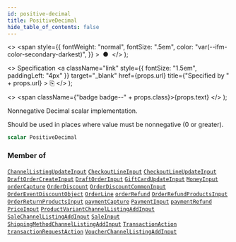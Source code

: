 ```yaml
---
id: positive-decimal
title: PositiveDecimal
hide_table_of_contents: false
---
```


  <>
    <span
      style={{
        fontWeight: "normal",
        fontSize: ".5em",
        color: "var(--ifm-color-secondary-darkest)",
      }}
    >
      &nbsp;●&nbsp;
    </span>
  </>
);

  <>
    Specification
    <a
      className="link"
      style={{ fontSize: "1.5em", paddingLeft: "4px" }}
      target="\_blank"
      href={props.url}
      title={"Specified by " + props.url}
    >
      ⎘
    </a>
  </>
);

  <>
    <span className={"badge badge--" + props.class}>{props.text}</span>
  </>
);

Nonnegative Decimal scalar implementation.

Should be used in places where value must be nonnegative (0 or greater).

```graphql
scalar PositiveDecimal
```

### Member of

[`ChannelListingUpdateInput`](../../api-reference/inputs/channel-listing-update-input) <Badge class="secondary" text="input"/><Bullet />[`CheckoutLineInput`](../../api-reference/inputs/checkout-line-input) <Badge class="secondary" text="input"/><Bullet />[`CheckoutLineUpdateInput`](../../api-reference/inputs/checkout-line-update-input) <Badge class="secondary" text="input"/><Bullet />[`DraftOrderCreateInput`](../../api-reference/inputs/draft-order-create-input) <Badge class="secondary" text="input"/><Bullet />[`DraftOrderInput`](../../api-reference/inputs/draft-order-input) <Badge class="secondary" text="input"/><Bullet />[`GiftCardUpdateInput`](../../api-reference/inputs/gift-card-update-input) <Badge class="secondary" text="input"/><Bullet />[`MoneyInput`](../../api-reference/inputs/money-input) <Badge class="secondary" text="input"/><Bullet />[`orderCapture`](../../api-reference/mutations/order-capture) <Badge class="secondary" text="mutation"/><Bullet />[`OrderDiscount`](../../api-reference/objects/order-discount) <Badge class="secondary" text="object"/><Bullet />[`OrderDiscountCommonInput`](../../api-reference/inputs/order-discount-common-input) <Badge class="secondary" text="input"/><Bullet />[`OrderEventDiscountObject`](../../api-reference/objects/order-event-discount-object) <Badge class="secondary" text="object"/><Bullet />[`OrderLine`](../../api-reference/objects/order-line) <Badge class="secondary" text="object"/><Bullet />[`orderRefund`](../../api-reference/mutations/order-refund) <Badge class="secondary" text="mutation"/><Bullet />[`OrderRefundProductsInput`](../../api-reference/inputs/order-refund-products-input) <Badge class="secondary" text="input"/><Bullet />[`OrderReturnProductsInput`](../../api-reference/inputs/order-return-products-input) <Badge class="secondary" text="input"/><Bullet />[`paymentCapture`](../../api-reference/mutations/payment-capture) <Badge class="secondary" text="mutation"/><Bullet />[`PaymentInput`](../../api-reference/inputs/payment-input) <Badge class="secondary" text="input"/><Bullet />[`paymentRefund`](../../api-reference/mutations/payment-refund) <Badge class="secondary" text="mutation"/><Bullet />[`PriceInput`](../../api-reference/inputs/price-input) <Badge class="secondary" text="input"/><Bullet />[`ProductVariantChannelListingAddInput`](../../api-reference/inputs/product-variant-channel-listing-add-input) <Badge class="secondary" text="input"/><Bullet />[`SaleChannelListingAddInput`](../../api-reference/inputs/sale-channel-listing-add-input) <Badge class="secondary" text="input"/><Bullet />[`SaleInput`](../../api-reference/inputs/sale-input) <Badge class="secondary" text="input"/><Bullet />[`ShippingMethodChannelListingAddInput`](../../api-reference/inputs/shipping-method-channel-listing-add-input) <Badge class="secondary" text="input"/><Bullet />[`TransactionAction`](../../api-reference/objects/transaction-action) <Badge class="secondary" text="object"/><Bullet />[`transactionRequestAction`](../../api-reference/mutations/transaction-request-action) <Badge class="secondary" text="mutation"/><Bullet />[`VoucherChannelListingAddInput`](../../api-reference/inputs/voucher-channel-listing-add-input) <Badge class="secondary" text="input"/>
